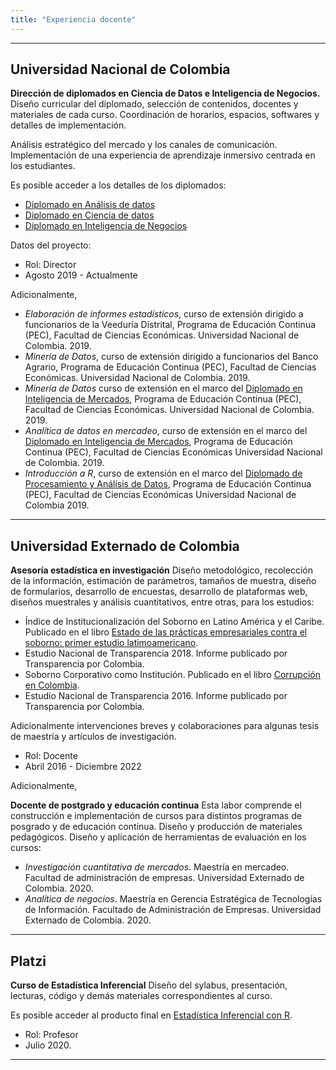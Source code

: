 ```yaml
---
title: "Experiencia docente"
---
```


***


## Universidad Nacional de Colombia

**Dirección de diplomados en Ciencia de Datos e Inteligencia de Negocios.** Diseño curricular del diplomado, selección de contenidos, docentes y materiales de cada curso. Coordinación de horarios, espacios, softwares y detalles de implementación. 

Análisis estratégico del mercado y los canales de comunicación. Implementación de una experiencia de aprendizaje inmersivo centrada en los estudiantes.

Es posible acceder a los detalles de los diplomados:

 - [Diplomado en Análisis de datos](http://www.fce.unal.edu.co/media/files/PEC/Formacion_a_escala/2019/III_TRIMESTRE/ficha_analisis_de_datos.pdf){target="_blank"}
 - [Diplomado en Ciencia de datos](http://fce.unal.edu.co/pec/diplomado-en-ciencia-de-datos/){target="_blank"}
 - [Diplomado en Inteligencia de Negocios](http://fce.unal.edu.co/pec/diplomado-en-inteligencia-de-negocios/){target="_blank"}

Datos del proyecto:

 - Rol: Director
 - Agosto 2019 - Actualmente

Adicionalmente,

 - _Elaboración de informes estadísticos_, curso de extensión dirigido a funcionarios de la Veeduría Distrital, Programa de Educación Continua (PEC), Facultad de Ciencias Económicas. Universidad Nacional de Colombia. 2019. 
 - _Minería de Datos_, curso de extensión dirigido a funcionarios del Banco Agrario, Programa de Educación Continua (PEC), Facultad de Ciencias Económicas. Universidad Nacional de Colombia. 2019. 
 - _Minería de Datos_ curso de extensión en el marco del [Diplomado en Inteligencia de Mercados](http://www.fce.unal.edu.co/media/files/PEC/cursos/Diplomados_2019/ficha_diplomado_inteligencia_de_mercados.pdf){target="_blank"}, Programa de Educación Continua (PEC), Facultad de Ciencias Económicas. Universidad Nacional de Colombia. 2019. 
 - _Analítica de datos en mercadeo_, curso de extensión en el marco del [Diplomado en Inteligencia de Mercados](http://www.fce.unal.edu.co/media/files/PEC/cursos/Diplomados_2019/ficha_diplomado_inteligencia_de_mercados.pdf){target="_blank"}, Programa de Educación Continua (PEC), Facultad de Ciencias Económicas Universidad Nacional de Colombia. 2019. 
 - _Introducción a R_, curso de extensión en el marco del [Diplomado de Procesamiento y Análisis de Datos](http://www.fce.unal.edu.co/media/files/PEC/cursos/cursos_2019/Ficha_procesamiento_y_analisis_de_datos_15012019.pdf){target="_blank"}, Programa de Educación Continua (PEC), Facultad de Ciencias Económicas Universidad Nacional de Colombia 2019.


***

## Universidad Externado de Colombia

**Asesoría estadística en investigación** Diseño metodológico, recolección de la información, estimación de parámetros, tamaños de muestra, diseño de formularios, desarrollo de encuestas, desarrollo de plataformas web, diseños muestrales y análisis cuantitativos, entre otras, para los estudios:

 - Índice de Institucionalización del Soborno en Latino América y el Caribe. Publicado en el libro [Estado de las prácticas empresariales contra el soborno: primer estudio latimoamericano](https://www.pactoglobal-colombia.org/images/PDFs/LIBRO_Estudio_Antisoborno_2019.pdf){target="_blank"}.
 - Estudio Nacional de Transparencia 2018. Informe publicado por Transparencia por Colombia.
 - Soborno Corporativo como Institución. Publicado en el libro [Corrupción en Colombia](https://publicaciones.uexternado.edu.co/corrupcion-en-colombia-tomo-3-corrupcion-privada-politica-colombiana.html){target="_blank"}.
 - Estudio Nacional de Transparencia 2016. Informe publicado por Transparencia por Colombia.

Adicionalmente intervenciones breves y colaboraciones para algunas tesis de maestría y artículos de investigación.
 
 - Rol: Docente
 - Abril 2016 - Diciembre 2022
 
 Adicionalmente,
 
 **Docente de postgrado y educación continua** Esta labor comprende el construcción e implementación de cursos para distintos programas de posgrado y de educación continua. Diseño y producción de materiales pedagógicos. Diseño y aplicación de herramientas de evaluación en los cursos:

 - _Investigación cuantitativa de mercados_. Maestría en mercadeo. Facultad de administración de empresas. Universidad Externado de Colombia. 2020.
 - _Analítica de negocios_. Maestría en Gerencia Estratégica de Tecnologías de Información. Facultado de Administración de Empresas. Universidad Externado de Colombia. 2020.

***

## Platzi

**Curso de Estadística Inferencial** Diseño del sylabus, presentación, lecturas, código y demás materiales correspondientes al curso.

Es posible acceder al producto final en [Estadística Inferencial con R](https://platzi.com/cursos/estadistica-inferencial/){target="_blank"}.

 - Rol: Profesor
 - Julio 2020.

***

